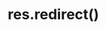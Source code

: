 ---
id: "express_med_008"
questionType: "MULTIPLE_CHOICE"
title: "res.redirect()"
description: "What does res.redirect('/login') do?"
difficulty: "MEDIUM"
category: "Express"
options:
  - "Sends a 404 error"
  - "Redirects the client to /login"
  - "Renders the login view"
  - "Sends a JSON response"
correctAnswer: 1
---